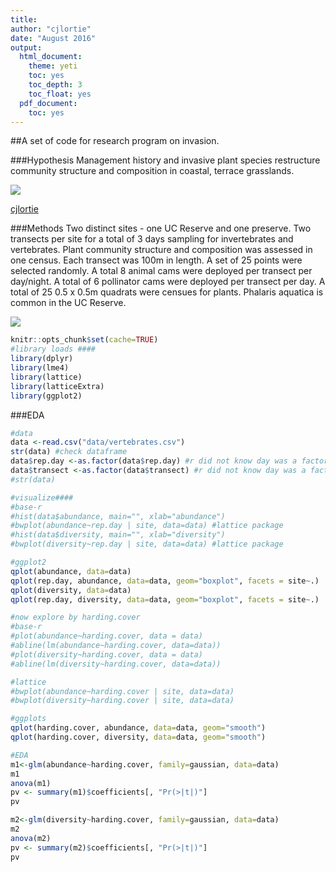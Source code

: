 ```yaml
---
title:
author: "cjlortie"
date: "August 2016"
output:
  html_document:
    theme: yeti
    toc: yes
    toc_depth: 3
    toc_float: yes
  pdf_document:
    toc: yes
---
```

##A set of code for research program on invasion.

###Hypothesis
Management history and invasive plant species restructure community structure and composition in coastal, terrace grasslands.

![](./sampling.jpg)

[cjlortie](http://christopherlortie.info)

###Methods
Two distinct sites - one UC Reserve and one preserve.
Two transects per site for a total of 3 days sampling for invertebrates and vertebrates.
Plant community structure and composition was assessed in one census.
Each transect was 100m in length.  A set of 25 points were selected randomly.
A total 8 animal cams were deployed per transect per day/night.
A total of 6 pollinator cams were deployed per transect per day.
A total of 25 0.5 x 0.5m quadrats were censues for plants.
Phalaris aquatica is common in the UC Reserve.

![](./pa.jpg)

```r
knitr::opts_chunk$set(cache=TRUE)
#library loads ####
library(dplyr)
library(lme4)
library(lattice)
library(latticeExtra)
library(ggplot2)

```
###EDA
```r

#data
data <-read.csv("data/vertebrates.csv")
str(data) #check dataframe
data$rep.day <-as.factor(data$rep.day) #r did not know day was a factor
data$transect <-as.factor(data$transect) #r did not know day was a factor
#str(data)

#visualize####
#base-r
#hist(data$abundance, main="", xlab="abundance")
#bwplot(abundance~rep.day | site, data=data) #lattice package
#hist(data$diversity, main="", xlab="diversity")
#bwplot(diversity~rep.day | site, data=data) #lattice package

#ggplot2
qplot(abundance, data=data)
qplot(rep.day, abundance, data=data, geom="boxplot", facets = site~.)
qplot(diversity, data=data)
qplot(rep.day, diversity, data=data, geom="boxplot", facets = site~.)

#now explore by harding.cover
#base-r
#plot(abundance~harding.cover, data = data)
#abline(lm(abundance~harding.cover, data=data))
#plot(diversity~harding.cover, data = data)
#abline(lm(diversity~harding.cover, data=data))

#lattice
#bwplot(abundance~harding.cover | site, data=data)
#bwplot(diversity~harding.cover | site, data=data)

#ggplots
qplot(harding.cover, abundance, data=data, geom="smooth")
qplot(harding.cover, diversity, data=data, geom="smooth")

#EDA
m1<-glm(abundance~harding.cover, family=gaussian, data=data)
m1
anova(m1)
pv <- summary(m1)$coefficients[, "Pr(>|t|)"] 
pv

m2<-glm(diversity~harding.cover, family=gaussian, data=data)
m2
anova(m2)
pv <- summary(m2)$coefficients[, "Pr(>|t|)"] 
pv

```

